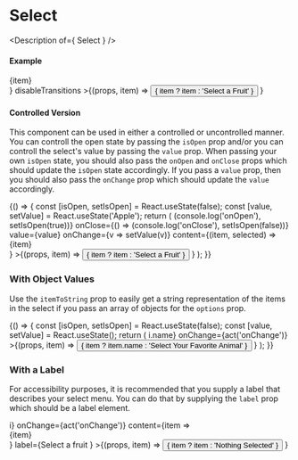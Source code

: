 


<Meta title="Components/Select" />

# Select

<Description of={ Select } />

#### Example

<Canvas>
  <Story name="Select">
    <ExampleSelect
      options={['Apple', 'Orange', 'Grape', 'Dog']}
      onChange={act('onChange')}
      content={item => <div className="item">{item}</div>}
      disableTransitions
    >{(props, item) =>
      <button {...props}>{ item ? item : 'Select a Fruit' }</button>
    }</ExampleSelect>
  </Story>
</Canvas>

<ArgsTable of={Select} />

#### Controlled Version

This component can be used in either a controlled or uncontrolled manner.
You can controll the open state by passing the `isOpen` prop and/or you
can controll the select's value by passing the `value` prop.
When passing your own `isOpen` state, you should also pass the `onOpen` and
`onClose` props which should update the `isOpen` state accordingly. If you
pass a `value` prop, then you should also pass the `onChange` prop which
should update the `value` accordingly.

<Canvas>
  <Story name="Controlled">
    <Column>
    {() => {
      const [isOpen, setIsOpen] = React.useState(false);
      const [value, setValue] = React.useState('Apple');
      return (
        <ExampleSelect
          options={['Apple', 'Orange', 'Dog']}
          isOpen={isOpen}
          onOpen={() => (console.log('onOpen'), setIsOpen(true))}
          onClose={() => (console.log('onClose'), setIsOpen(false))}
          value={value}
          onChange={v => setValue(v)}
          content={(item, selected) => <div className="item">{item}</div>}
        >{(props, item) =>
          <button {...props} type="button">{ item ? item : 'Select a Fruit' }</button>
        }</ExampleSelect>
      );
      }}
    </Column>
  </Story>
</Canvas>

### With Object Values

Use the `itemToString` prop to easily get a string representation of the items in
the select if you pass an array of objects for the `options` prop.

<Canvas>
  <Story name="With Object Values">
    <Column>
    {() => {
      const [isOpen, setIsOpen] = React.useState(false);
      const [value, setValue] = React.useState();
      return (
        <ExampleSelect
          options={[
            {name: 'Cats'},
            {name: 'Dogs'},
            {name: 'Birds'},
            {name: 'Fish'}
          ]}
          optionToString={i => i.name}
          onChange={act('onChange')}
        >{(props, item) =>
          <button {...props} type="button">{ item ? item.name : 'Select Your Favorite Animal' }</button>
        }</ExampleSelect>
      );
      }}
    </Column>
  </Story>
</Canvas>

### With a Label

For accessibility purposes, it is recommended that you supply a label that describes your
select menu. You can do that by supplying the `label` prop which should be a label element.

<Canvas>
  <Story name="With a Label">
    <ExampleSelect
      options={['Apple', 'Orange', 'Grape', 'Dog']}
      itemToString={i => i}
      onChange={act('onChange')}
      content={item => <div className="item">{item}</div>}
      label={<label>Select a fruit </label>}
    >{(props, item) =>
      <button {...props}>{ item ? item : 'Nothing Selected' }</button>
    }</ExampleSelect>
  </Story>
</Canvas>
